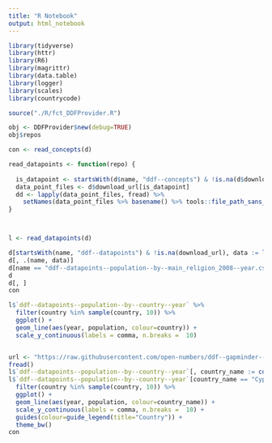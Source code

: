 ```yaml
---
title: "R Notebook"
output: html_notebook
---
```


```r
library(tidyverse)
library(httr)
library(R6)
library(magrittr)
library(data.table)
library(logger)
library(scales)
library(countrycode)
```

```r
source("./R/fct_DDFProvider.R")

obj <- DDFProvider$new(debug=TRUE)
obj$repos  
```


```r
con <- read_concepts(d)

read_datapoints <- function(repo) {
  
  is_datapoint <- startsWith(d$name, "ddf--concepts") & !is.na(d$download_url)
  data_point_files <- d$download_url[is_datapoint]
  dd <- lapply(data_point_files, fread) %>%
    setNames(data_point_files %>% basename() %>% tools::file_path_sans_ext())
}



l <- read_datapoints(d)

d[startsWith(name, "ddf--datapoints") & !is.na(download_url), data := lapply(download_url, fread) ]
d[, .(name, data)]  
d[name == "ddf--datapoints--population--by--main_religion_2008--year.csv", data]
d
d[, ]
con

l$`ddf--datapoints--population--by--country--year` %>%
  filter(country %in% sample(country, 10)) %>%
  ggplot() +
  geom_line(aes(year, population, colour=country)) +
  scale_y_continuous(labels = comma, n.breaks =  10)


url <- "https://raw.githubusercontent.com/open-numbers/ddf--gapminder--population/master/ddf--datapoints--population--by--country--year.csv"
fread()
l$`ddf--datapoints--population--by--country--year`[, country_name := countrycode(country, origin="iso3c", destination = "country.name")]
l$`ddf--datapoints--population--by--country--year`[country_name == "Cyprus"] %>%
  filter(country %in% sample(country, 10)) %>%
  ggplot() +
  geom_line(aes(year, population, colour=country_name)) +
  scale_y_continuous(labels = comma, n.breaks =  10) +
  guides(colour=guide_legend(title="Country")) +
  theme_bw()
con

```

